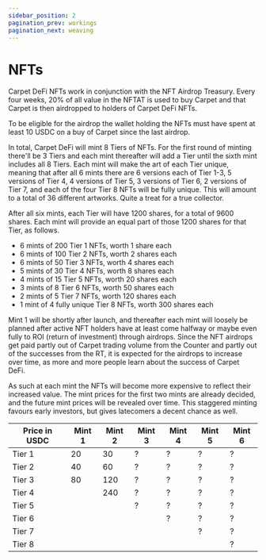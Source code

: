```yaml
---
sidebar_position: 2
pagination_prev: workings
pagination_next: weaving
---
```


# NFTs

Carpet DeFi NFTs work in conjunction with the NFT Airdrop Treasury. Every four weeks, 20% of all value in the NFTAT is used to buy Carpet and that Carpet is then airdropped to holders of Carpet DeFi NFTs.

To be eligible for the airdrop the wallet holding the NFTs must have spent at least 10 USDC on a buy of Carpet since the last airdrop.

In total, Carpet DeFi will mint 8 Tiers of NFTs. For the first round of minting there'll be 3 Tiers and each mint thereafter will add a Tier until the sixth mint includes all 8 Tiers. Each mint will make the art of each Tier unique, meaning that after all 6 mints there are 6 versions each of Tier 1-3, 5 versions of Tier 4, 4 versions of Tier 5, 3 versions of Tier 6, 2 versions of Tier 7, and each of the four Tier 8 NFTs will be fully unique. This will amount to a total of 36 different artworks. Quite a treat for a true
collector.

After all six mints, each Tier will have 1200 shares, for a total of 9600 shares. Each mint will provide an equal part of those 1200 shares for that Tier, as follows.

- 6 mints of 200 Tier 1 NFTs, worth 1 share each
- 6 mints of 100 Tier 2 NFTs, worth 2 shares each
- 6 mints of 50 Tier 3 NFTs, worth 4 shares each
- 5 mints of 30 Tier 4 NFTs, worth 8 shares each
- 4 mints of 15 Tier 5 NFTs, worth 20 shares each
- 3 mints of 8 Tier 6 NFTs, worth 50 shares each
- 2 mints of 5 Tier 7 NFTs, worth 120 shares each
- 1 mint of 4 fully unique Tier 8 NFTs, worth 300 shares each

Mint 1 will be shortly after launch, and thereafter each mint will loosely be planned after active NFT holders have at least come halfway or maybe even fully to ROI (return of investment) through airdrops. Since the NFT airdrops get paid partly out of Carpet trading volume from the Counter and partly out of the successes from the RT, it is expected for the airdrops to increase over time, as more and more people learn
about the success of Carpet DeFi.

As such at each mint the NFTs will become more expensive to reflect their increased value. The mint prices for the first two mints are already decided, and the future mint prices will be revealed over time. This staggered minting favours early investors, but gives latecomers a decent chance as well.

| Price in USDC | Mint 1 | Mint 2 | Mint 3 | Mint 4 | Mint 5 | Mint 6 |
| ------------- | ------ | ------ | ------ | ------ | ------ | ------ |
| Tier 1        | 20     | 30     | ?      | ?      | ?      | ?      |
| Tier 2        | 40     | 60     | ?      | ?      | ?      | ?      |
| Tier 3        | 80     | 120    | ?      | ?      | ?      | ?      |
| Tier 4        |        | 240    | ?      | ?      | ?      | ?      |
| Tier 5        |        |        | ?      | ?      | ?      | ?      |
| Tier 6        |        |        |        | ?      | ?      | ?      |
| Tier 7        |        |        |        |        | ?      | ?      |
| Tier 8        |        |        |        |        |        | ?      |
